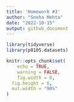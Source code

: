 ```yaml
---
title: 'Homework #3'
author: "Sneha Mehta"
date: "2022-10-15"
output: github_document
---
```


```r
library(tidyverse)
library(p8105.datasets)

knitr::opts_chunk$set(
	echo = TRUE,
	warning = FALSE,
	fig.width = 8, 
  fig.height = 6,
  out.width = "90%"
)
```

